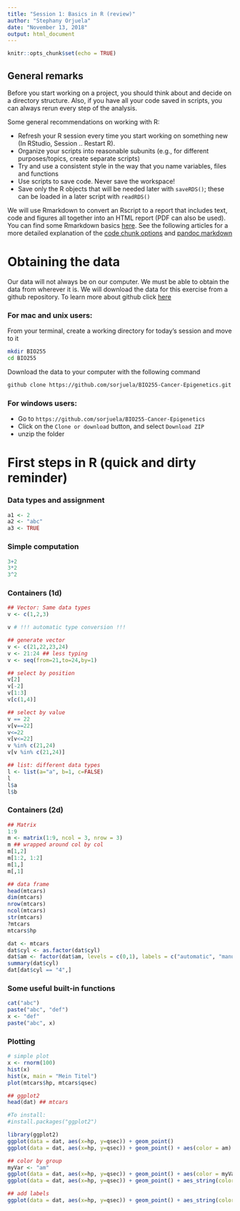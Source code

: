 ```yaml
---
title: "Session 1: Basics in R (review)"
author: "Stephany Orjuela"
date: "November 13, 2018"
output: html_document
---
```




```r
knitr::opts_chunk$set(echo = TRUE)
```

## General remarks

Before you start working on a project, you should think about and decide on a directory structure. Also, if you have all your code saved in scripts, you can always rerun every step of the analysis.

Some general recommendations on working with R:

  * Refresh your R session every time you start working on something new (In RStudio, Session .. Restart R).
  * Organize your scripts into reasonable subunits (e.g., for different purposes/topics, create separate scripts)
  * Try and use a consistent style in the way that you name variables, files and functions
  * Use scripts to save code. Never save the workspace!
  * Save only the R objects that will be needed later with `saveRDS()`; these can be loaded in a later script with `readRDS()`

We will use Rmarkdown to convert an Rscript to a report that includes text, code and figures all together into an HTML report (PDF can also be used). You can find some Rmarkdown basics [here](https://rmarkdown.rstudio.com/authoring_basics.html). See the following articles for a more detailed explanation of the [code chunk options](https://rmarkdown.rstudio.com/authoring_rcodechunks.html) and [pandoc markdown](https://rmarkdown.rstudio.com/authoring_pandoc_markdown.html)


# Obtaining the data

Our data will not always be on our computer. We must be able to obtain the data from wherever it is.  We will download the data for this exercise from a github repository. To learn more about github click [here](https://guides.github.com/activities/hello-world/)

### For mac and unix users:

From your terminal, create a working directory for today's session and move to it

```bash
mkdir BIO255
cd BIO255
```

Download the data to your computer with the following command
```bash
github clone https://github.com/sorjuela/BIO255-Cancer-Epigenetics.git
```

### For windows users:

* Go to `https://github.com/sorjuela/BIO255-Cancer-Epigenetics` 
* Click on the `Clone or download` button, and select `Download ZIP`
* unzip the folder 

# First steps in R (quick and dirty reminder)

### Data types and assignment

```r
a1 <- 2
a2 <- "abc"
a3 <- TRUE
```

### Simple computation
```r
3+2
3*2
3^2
```

### Containers (1d)  
```r
## Vector: Same data types
v <- c(1,2,3)

v # !!! automatic type conversion !!!

## generate vector
v <- c(21,22,23,24)
v <- 21:24 ## less typing
v <- seq(from=21,to=24,by=1)

## select by position
v[2]
v[-2]
v[1:3]
v[c(1,4)]

## select by value
v == 22
v[v==22]
v<=22
v[v<=22]
v %in% c(21,24)
v[v %in% c(21,24)]

## list: different data types
l <- list(a="a", b=1, c=FALSE)
l
l$a
l$b
```

### Containers (2d)
```r
## Matrix
1:9
m <- matrix(1:9, ncol = 3, nrow = 3)
m ## wrapped around col by col
m[1,2]
m[1:2, 1:2]
m[1,]
m[,1]

## data frame
head(mtcars)
dim(mtcars)
nrow(mtcars)
ncol(mtcars)
str(mtcars)
?mtcars
mtcars$hp

dat <- mtcars
dat$cyl <- as.factor(dat$cyl)
dat$am <- factor(dat$am, levels = c(0,1), labels = c("automatic", "manual"))
summary(dat$cyl)
dat[dat$cyl == "4",]
```


### Some useful built-in functions
```r
cat("abc")
paste("abc", "def")
x <- "def"
paste("abc", x)
```

### Plotting
```r
# simple plot
x <- rnorm(100)
hist(x)
hist(x, main = "Mein Titel")
plot(mtcars$hp, mtcars$qsec)

## ggplot2
head(dat) ## mtcars

#To install:
#install.packages("ggplot2")

library(ggplot2)
ggplot(data = dat, aes(x=hp, y=qsec)) + geom_point()
ggplot(data = dat, aes(x=hp, y=qsec)) + geom_point() + aes(color = am)

## color by group
myVar <- "am"
ggplot(data = dat, aes(x=hp, y=qsec)) + geom_point() + aes(color = myVar)
ggplot(data = dat, aes(x=hp, y=qsec)) + geom_point() + aes_string(color = myVar)

## add labels
ggplot(data = dat, aes(x=hp, y=qsec)) + geom_point() + aes_string(color = myVar) + labs(x="Power", y="Time",title="bla")
```

